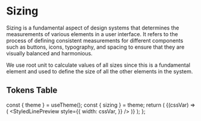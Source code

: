 
<Meta title="Design-system/Theme/Tokens/Sizing" />

# Sizing

Sizing is a fundamental aspect of design systems that determines the
measurements of various elements in a user interface. It refers to the
process of defining consistent measurements for different components
such as buttons, icons, typography, and spacing to ensure that they are
visually balanced and harmonious.

We use root unit to calculate values of all sizes since this is a
fundamental element and used to define the size of all the other
elements in the system.

## Tokens Table

  const { theme } = useTheme();
  const { sizing } = theme;
  return (
    <ThemeProvider theme={theme}>
      <TokenTable prefix="sizing" tokens={sizing}>
        {(cssVar) => (
          <StyledLinePreview
            style={{
              width: cssVar,
            }}
          />
        )}
      </TokenTable>
    </ThemeProvider>
  );
};

<Sizing />
